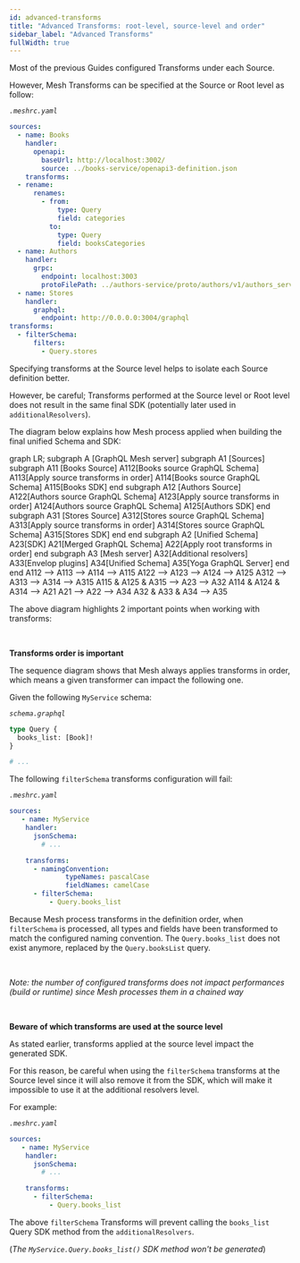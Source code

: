 ```yaml
---
id: advanced-transforms
title: "Advanced Transforms: root-level, source-level and order"
sidebar_label: "Advanced Transforms"
fullWidth: true
---
```


Most of the previous Guides configured Transforms under each Source.

However, Mesh Transforms can be specified at the Source or Root level as follow:

_`.meshrc.yaml`_
```yaml
sources:
  - name: Books
    handler:
      openapi:
        baseUrl: http://localhost:3002/
        source: ../books-service/openapi3-definition.json
    transforms:
  - rename:
      renames:
        - from:
            type: Query
            field: categories
          to:
            type: Query
            field: booksCategories
  - name: Authors
    handler:
      grpc:
        endpoint: localhost:3003
        protoFilePath: ../authors-service/proto/authors/v1/authors_service.proto
  - name: Stores
    handler:
      graphql:
        endpoint: http://0.0.0.0:3004/graphql
transforms:
  - filterSchema:
      filters:
        - Query.stores
```

Specifying transforms at the Source level helps to isolate each Source definition better.

However, be careful; Transforms performed at the Source level or Root level does not result in the same final SDK (potentially later used in `additionalResolvers`).

The diagram below explains how Mesh process applied when building the final unified Schema and SDK:

<Graph>

  graph LR;
    subgraph A [GraphQL Mesh server]
      subgraph A1 [Sources]
        subgraph A11 [Books Source]
          A112[Books source GraphQL Schema]
          A113[Apply source transforms in order]
          A114[Books source GraphQL Schema]
          A115[Books SDK]
        end
        subgraph A12 [Authors Source]
          A122[Authors source GraphQL Schema]
          A123[Apply source transforms in order]
          A124[Authors source GraphQL Schema]
          A125[Authors SDK]
        end
        subgraph A31 [Stores Source]
          A312[Stores source GraphQL Schema]
          A313[Apply source transforms in order]
          A314[Stores source GraphQL Schema]
          A315[Stores SDK]
        end
      end
      subgraph A2 [Unified Schema]
        A23[SDK]
        A21[Merged GraphQL Schema]
        A22[Apply root transforms in order]
      end
      subgraph A3 [Mesh server]
        A32[Additional resolvers]
        A33[Envelop plugins]
        A34[Unified Schema]
        A35[Yoga GraphQL Server]
      end
    end
    A112 --> A113 --> A114 --> A115
    A122 --> A123 --> A124 --> A125
    A312 --> A313 --> A314 --> A315
    A115 & A125 & A315 --> A23 --> A32
    A114 & A124 & A314 --> A21
    A21 --> A22 --> A34
    A32 & A33 & A34 --> A35

</Graph>

The above diagram highlights 2 important points when working with transforms:

<p>&nbsp;</p>

**Transforms order is important**

The sequence diagram shows that Mesh always applies transforms in order, which means a given transformer can impact the following one.

Given the following `MyService` schema:

_`schema.graphql`_
```graphql
type Query {
  books_list: [Book]!
}

# ...

```

The following `filterSchema` transforms configuration will fail:

_`.meshrc.yaml`_
```yaml
sources:
   - name: MyService
    handler:
      jsonSchema:
        # ...

    transforms:
      - namingConvention:
              typeNames: pascalCase
              fieldNames: camelCase
      - filterSchema:
          - Query.books_list
```

Because Mesh process transforms in the definition order, when `filterSchema` is processed, all types and fields have been transformed to match the configured naming convention.
The `Query.books_list` does not exist anymore, replaced by the `Query.booksList` query.

<br />

_Note: the number of configured transforms does not impact performances (build or runtime) since Mesh processes them in a chained way_


<p>&nbsp;</p>


**Beware of which transforms are used at the source level**

As stated earlier, transforms applied at the source level impact the generated SDK.

For this reason, be careful when using the `filterSchema` transforms at the Source level since it will also remove it from the SDK, which will make it impossible to use it at the additional resolvers level.

For example:

_`.meshrc.yaml`_
```yaml
sources:
   - name: MyService
    handler:
      jsonSchema:
        # ...

    transforms:
      - filterSchema:
          - Query.books_list
```

The above `filterSchema` Transforms will prevent calling the `books_list` Query SDK method from the `additionalResolvers`.

(_The `MyService.Query.books_list()` SDK method won't be generated_)
